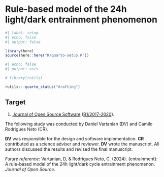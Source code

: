 <!-- %:::% .common h1 begin %:::% -->
# Rule-based model of the 24h light/dark entrainment phenomenon
<!-- %:::% .common h1 end %:::% -->

```r
#| label: setup
#| echo: false
#| output: false

library(here)
source(here::here("R/quarto-setup.R"))
```

```r
#| echo: false
#| output: asis

# library(rutils)

rutils:::quarto_status("drafting")
```

::: {.callout-note}
## Target

1. [Journal of Open Source Software](https://joss.readthedocs.io/en/latest/submitting.html) ([B1/2017-2020](https://sucupira.capes.gov.br/sucupira/public/consultas/coleta/veiculoPublicacaoQualis/listaConsultaGeralPeriodicos.jsf)).
:::

::: {.callout-note}
The following study was conducted by Daniel Vartanian (DV) and Camilo Rodrigues Neto (CR).

::: {.content-visible when-format="pdf"}
\vspace{5pt}
:::

__DV__ was responsible for the design and software implementation. __CR__ contributed as a science adviser and reviewer. __DV__ wrote the manuscript. All authors discussed the results and revised the final manuscript.

::: {.content-visible when-format="pdf"}
\vspace{5pt}
:::

_Future reference_: Vartanian, D, & Rodrigues Neto, C. (2024). {entrainment}: A rule-based model of the 24h light/dark cycle entrainment phenomenon. _Journal of Open Source_.
:::
